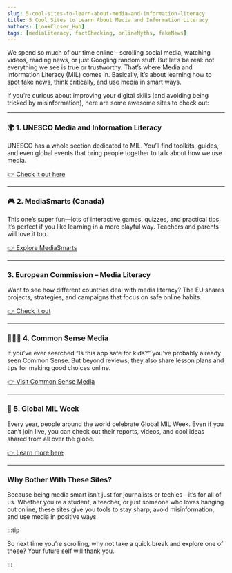 ```yaml
---
slug: 5-cool-sites-to-learn-about-media-and-information-literacy
title: 5 Cool Sites to Learn About Media and Information Literacy
authors: [LookCloser_Hub]
tags: [mediaLiteracy, factChecking, onlineMyths, fakeNews]
---
```


We spend so much of our time online—scrolling social media, watching videos, reading news, or just Googling random stuff. But let’s be real: not everything we see is true or trustworthy. That’s where Media and Information Literacy (MIL) comes in. Basically, it’s about learning how to spot fake news, think critically, and use media in smart ways.<!-- truncate -->

If you’re curious about improving your digital skills (and avoiding being tricked by misinformation), here are some awesome sites to check out:

---

### 🌍 1. UNESCO Media and Information Literacy
UNESCO has a whole section dedicated to MIL. You’ll find toolkits, guides, and even global events that bring people together to talk about how we use media.

[👉 Check it out here](https://www.unesco.org/en/media-information-literacy)

---

### 🎮 2. MediaSmarts (Canada)
This one’s super fun—lots of interactive games, quizzes, and practical tips. It’s perfect if you like learning in a more playful way. Teachers and parents will love it too.

 [👉 Explore MediaSmarts](https://mediasmarts.ca/digital-media-literacy?gad_source=1&gad_campaignid=21470425124&gbraid=0AAAAAD32FuedOjCWIpLi2YxjMF6OUAma3&gclid=Cj0KCQjwnovFBhDnARIsAO4V7mAMmCPoY_wmv_XxFOeWa-BWsfbE0-fVECIrDudwQiTBgMxzIhttk3EaAv4-EALw_wcB)

---

### 3. European Commission – Media Literacy
Want to see how different countries deal with media literacy? The EU shares projects, strategies, and campaigns that focus on safe online habits.

[👉 Check it out](https://digital-strategy.ec.europa.eu/en/policies/media-literacy)

---

### 👨‍👩‍👧 4. Common Sense Media
If you’ve ever searched “Is this app safe for kids?” you’ve probably already seen Common Sense. But beyond reviews, they also share lesson plans and tips for making good choices online.

[👉 Visit Common Sense Media](https://www.commonsensemedia.org/kids-action/articles/media-literacy-education-works)

---

### 📅 5. Global MIL Week
Every year, people around the world celebrate Global MIL Week. Even if you can’t join live, you can check out their reports, videos, and cool ideas shared from all over the globe.

[👉 Learn more here](https://www.unesco.org/en/weeks/media-information-literacy)

---

### Why Bother With These Sites?
Because being media smart isn’t just for journalists or techies—it’s for all of us. Whether you’re a student, a teacher, or just someone who loves hanging out online, these sites give you tools to stay sharp, avoid misinformation, and use media in positive ways.

:::tip

So next time you’re scrolling, why not take a quick break and explore one of these? Your future self will thank you.

:::